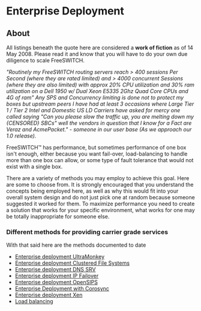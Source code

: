 
# Enterprise Deployment 

 

## About

All listings beneath the quote here are considered a **work of fiction** as of 14 May 2008\. Please read it and know that you will have to do your own due diligence to scale FreeSWITCH.

_"Routinely my FreeSWITCH routing servers reach > 400 sessions Per Second (where they are rated limited) and > 4000 concurrent Sessions (where they are also limited) with approx 20% CPU utilization and 30% ram utilization on a Dell 1950 w/ Dual Xeon E5335 2Ghz Quad Core CPUs and 4G of ram" Any SPS and Concurrency limiting is done not to protect my boxes but upstream peers I have had at least 3 occasions where Large Tier 1 / Tier 2 Intel and Domestic US LD Carriers have asked for mercy one called saying "Can you please slow the traffic up, you are melting down my \{CENSORED} SBCs" well the vendors in question that I know for a Fact are Veraz and AcmePacket." - someone in our user base (As we approach our 1.0 release)._

FreeSWITCH™ has performance, but sometimes performance of one box isn't enough, either because you want fail-over, load-balancing to handle more than one box can allow, or some type of fault tolerance that would not exist with a single box.

There are a variety of methods you may employ to achieve this goal. Here are some to choose from. It is strongly encouraged that you understand the concepts being employed here, as well as why this would fit into your overall system design and do not just pick one at random because someone suggested it worked for them. To maximize performance you need to create a solution that works for your specific environment, what works for one may be totally inappropriate for someone else.

### Different methods for providing carrier grade services

With that said here are the methods documented to date

* [Enterprise deployment UltraMonkey](./Enterprise-deployment-UltraMonkey_13173269.mdx#about)
* [Enterprise deployment Clustered File Systems](./Enterprise-deployment-Clustered-File-Systems_13173151.mdx#about)
* [Enterprise deployment DNS SRV](./Enterprise-deployment-DNS-SRV_13173165.mdx)
* [Enterprise deployment IP Failover](./Enterprise-deployment-IP-Failover_13173159.mdx)
* [Enterprise deployment OpenSIPS](./Enterprise-deployment-OpenSIPS_13173169.mdx)
* [Enterprise Deployment with Corosync](./Enterprise-Deployment-with-Corosync_13173246.mdx)
* [Enterprise deployment Xen](./Enterprise-deployment-Xen/index.mdx#scope)
* [Load balancing](./Load-balancing_13173430.mdx#-freeswitch--load-balancing-)


